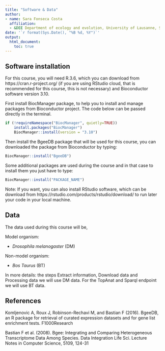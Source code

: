 ```yaml
---
title: "Software & Data"
author: 
- name: Sara Fonseca Costa
  affiliation:
  - &DEE Department of ecology and evolution, University of Lausanne, Switzerland
date: '`r format(Sys.Date(), "%B %d, %Y")`'
output:
  html_document:
    toc: true
---
```


## Software installation

For this course, you will need R.3.6, which you can download from https://cran.r-project.org/ (if you are using RStudio cloud, that is recommended for this course, this is not necessary) and Bioconductor software version 3.10.

First install BiocManager package, to help you to install and manage packages from Bioconductor project. The code below can be passed directly in the terminal.

```r
if (!requireNamespace("BiocManager", quietly=TRUE))
    install.packages("BiocManager")
    BiocManager::install(version = "3.10")
```

Then install the BgeeDB package that will be used for this course, you can downloaded the package from Bioconductor by typing:

```r
BiocManager::install("BgeeDB")
```

Some additional packages are used during the course and in that case to install them you just have to type: 

```r
BiocManager::install("PACKAGE_NAME")
```

Note: If you want, you can also install RStudio software, which can be download from https://rstudio.com/products/rstudio/download/ to run later your code in your local machine.


## Data

The data used during this course will be,

Model organism:

- *Drosophila melanogaster* (DM)

Non-model organism:

- *Bos Taurus* (BT)

In more details: the steps Extract information, Download data and Processing data we will use DM data.
For the TopAnat and Sparql endpoint we will use BT data.


## References

Komljenovic A, Roux J, Robinson-Rechavi M, and Bastian F (2016). BgeeDB, an R package for retrieval of curated expression datasets
  and for gene list enrichment tests. F1000Research

  Bastian F et al. (2008). Bgee: Integrating and Comparing Heterogeneous Transcriptome Data Among Species. Data Integration Life Sci.
  Lecture Notes in Computer Science, 5109, 124-31
  
  